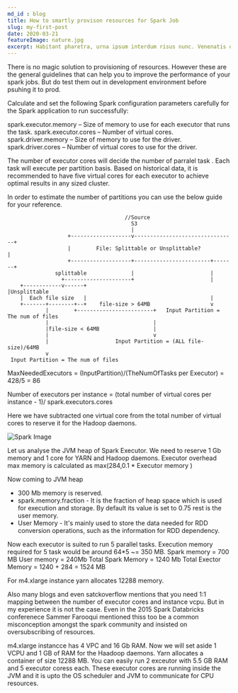 ```yaml
---
md_id : blog
title: How to smartly provison resources for Spark Job
slug: my-first-post
date: 2020-03-21
featureImage: nature.jpg
excerpt: Habitant pharetra, urna ipsum interdum risus nunc. Venenatis orci, sagittis, elementum urna.
---
```


There is no magic solution to provisioning of resources. However these are the general guidelines that can help you to improve the performance of your spark jobs. But do test them out in development environment before psuhing it to prod.

Calculate and set the following Spark configuration parameters carefully for the Spark application to run successfully:

spark.executor.memory – Size of memory to use for each executor that runs the task.
spark.executor.cores – Number of virtual cores.
spark.driver.memory – Size of memory to use for the driver.
spark.driver.cores – Number of virtual cores to use for the driver.

The number of executor cores will decide the number of parralel task . Each task will execute per partition basis. Based on historical data, it is recommended to have five virtual cores for each executor to achieve optimal results in any sized cluster.

In order to estimate the number of partitions you can use the below guide for your reference. 

```               
                                     //Source
                                       S3
                                       |
                   +-------------------v--------------------------------+
                   |        File: Splittable or Unsplittable?           |
                   +-------------------+------------------------+-------+
               splittable              |                        |
                 +---------------------+                        |
    +------------v------+                                       |Unsplittable
    |  Each file size   |                                       |
    +-------+--------+--+    file-size > 64MB                   v
            |        +------------------------+   Input Partition = The num of files
            |                                 |
            |file-size < 64MB                 |
            |                                 v
            |                     Input Partition = (ALL file-size)/64MB
            v
 Input Partition = The num of files
```

 MaxNeededExecutors = (InputPartition)/(TheNumOfTasks per Executor) = 428/5 = 86


Number of executors per instance = (total number of virtual cores per instance - 1)/ spark.executors.cores

Here we have subtracted one virtual core from the total number of virtual cores to reserve it for the Hadoop daemons.

![Spark Image](./spark_memory_model.png)

Let us analyse the JVM heap of Spark Executor. We need to reserve 1 Gb memory and 1 core for YARN and Hadoop daemons. 
Executor overhead max memory is calculated as 
      max(284,0.1 * Executor memory )

Now coming to JVM heap 
- 300 Mb memory is reserved.
- spark.memory.fraction - It is the fraction of heap space which is used for execution and storage. By default its value is set to 0.75 rest is the user memory.
- User Memory - It's mainly used to store the data needed for RDD conversion operations, such as the information for RDD dependency.

Now each executor is suited to run 5 parallel tasks. Execution memory required for 5 task would be around 64*5 ~= 350 MB.
Spark memory = 700 MB 
User memory = 240Mb 
Total Spark Memory = 1240 Mb 
Total Exector Memory = 1240 + 284 = 1524 MB

For m4.xlarge instance yarn allocates 12288 memory. 

Also many blogs and even satckoverflow mentions that you need 1:1 mapping between the number of executor cores and instance vcpu. But in my experience it is not the case. Even in the 2015 Spark Databricks conferenece Sammer Farooqui mentioned thiss too be a common misconception amongst the spark community and insisted on oversubscribing of resources. 

m4.xlarge instancce has 4 VPC and 16 Gb RAM. Now we will set aside 1 VCPU and 1 GB of RAM for the Haadoop daemons.
Yarn allocates a container of size 12288 MB.
You can easily run 2 exceutor with 5.5 GB RAM  and 5 executor coress each. These executor cores are running inside the JVM and it is  upto the OS scheduler and JVM to communicate for CPU resources.

   